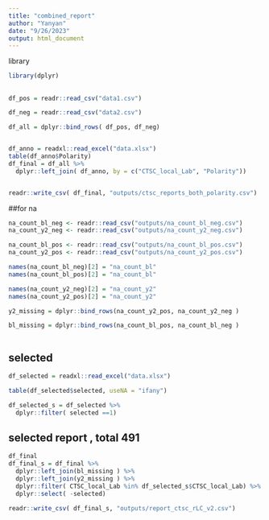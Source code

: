 ```yaml
---
title: "combined_report"
author: "Yanyan"
date: "9/26/2023"
output: html_document
---
```



library
```r
library(dplyr)
```


##
```r

df_pos = readr::read_csv("data1.csv")

df_neg = readr::read_csv("data2.csv")

df_all = dplyr::bind_rows( df_pos, df_neg)


df_anno = readxl::read_excel("data.xlsx")
table(df_anno$Polarity)
df_final = df_all %>% 
  dplyr::left_join( df_anno, by = c("CTSC_local_Lab", "Polarity"))


readr::write_csv( df_final, "outputs/ctsc_reports_both_polarity.csv")

```


##for na
```r

na_count_bl_neg <- readr::read_csv("outputs/na_count_bl_neg.csv")
na_count_y2_neg <- readr::read_csv("outputs/na_count_y2_neg.csv")

na_count_bl_pos <- readr::read_csv("outputs/na_count_bl_pos.csv")
na_count_y2_pos <- readr::read_csv("outputs/na_count_y2_pos.csv")

names(na_count_bl_neg)[2] = "na_count_bl"
names(na_count_bl_pos)[2] = "na_count_bl"

names(na_count_y2_neg)[2] = "na_count_y2"
names(na_count_y2_pos)[2] = "na_count_y2"

y2_missing = dplyr::bind_rows(na_count_y2_pos, na_count_y2_neg )

bl_missing = dplyr::bind_rows(na_count_bl_pos, na_count_bl_neg )



```


## selected
```r

df_selected = readxl::read_excel("data.xlsx")

table(df_selected$selected, useNA = "ifany")

df_selected_s = df_selected %>% 
  dplyr::filter( selected ==1)

```



## selected report , total 491
```r
df_final
df_final_s = df_final %>% 
  dplyr::left_join(bl_missing ) %>% 
  dplyr::left_join(y2_missing ) %>% 
  dplyr::filter( CTSC_local_Lab %in% df_selected_s$CTSC_local_Lab) %>% 
  dplyr::select( -selected)

readr::write_csv( df_final_s, "outputs/report_ctsc_rLC_v2.csv")

```
